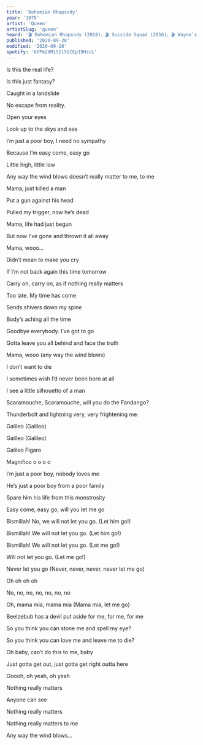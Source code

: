 ```yaml
---
title: 'Bohemian Rhapsody'
year: '1975'
artist: 'Queen'
artistSlug: 'queen'
heard: '🎬 Bohemian Rhapsody (2018)、🎬 Suicide Squad (2016)、🎬 Wayne’s World (1992)'
published: '2020-09-28'
modified: '2020-09-28'
spotify: '6fPm2XMi51l5GCEp19HscL'
---
```


<LyricSection>

Is this the real life?

Is this just fantasy?

Caught in a landslide

No escape from reality.

</LyricSection>

<LyricSection>

Open your eyes

Look up to the skys and see

I&rsquo;m just a poor boy, I need no sympathy

Because I&rsquo;m easy come, easy go

Little high, little low

Any way the wind blows doesn&rsquo;t really matter to me, to me

</LyricSection>

<LyricSection>

Mama, just killed a man

Put a gun against his head

Pulled my trigger, now he&rsquo;s dead

Mama, life had just begun

But now I&rsquo;ve gone and thrown it all away

</LyricSection>

<LyricSection>

Mama, wooo...

Didn&rsquo;t mean to make you cry

If I&rsquo;m not back again this time tomorrow

Carry on, carry on, as if nothing really matters

</LyricSection>

<LyricSection>

Too late. My time has come

Sends shivers down my spine

Body&rsquo;s aching all the time

Goodbye everybody. I&rsquo;ve got to go

Gotta leave you all behind and face the truth

</LyricSection>

<LyricSection>

Mama, wooo (any way the wind blows)

I don&rsquo;t want to die

I sometimes wish I&rsquo;d never been born at all

</LyricSection>

<LyricSection>

I see a little silhouetto of a man

Scaramouche, Scaramouche, will you do the Fandango?

Thunderbolt and lightning very, very frightening me.

Galileo (Galileo)

Galileo (Galileo)

Galileo Figaro

Magnifico o o o o

</LyricSection>

<LyricSection>

I&rsquo;m just a poor boy, nobody loves me

He&rsquo;s just a poor boy from a poor family

Spare him his life from this monstrosity

</LyricSection>

<LyricSection>

Easy come, easy go, will you let me go

Bismillah! No, we will not let you go. (Let him go!)

Bismillah! We will not let you go. (Let him go!)

Bismillah! We will not let you go. (Let me go!)

Will not let you go. (Let me go!)

Never let you go (Never, never, never, never let me go)

Oh oh oh oh

No, no, no, no, no, no, no

Oh, mama mia, mama mia (Mama mia, let me go)

Beelzebub has a devil put aside for me, for me, for me

</LyricSection>

<LyricSection>

So you think you can stone me and spell my eye?

So you think you can love me and leave me to die?

Oh baby, can&rsquo;t do this to me, baby

Just gotta get out, just gotta get right outta here

</LyricSection>

<LyricSection>

Ooooh, oh yeah, oh yeah

</LyricSection>

<LyricSection>

Nothing really matters

Anyone can see

Nothing really matters

Nothing really matters to me

</LyricSection>

<LyricSection>

Any way the wind blows...

</LyricSection>
